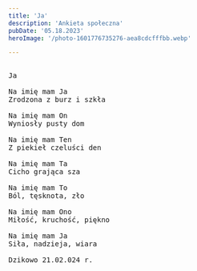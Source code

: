 ```yaml
---
title: 'Ja'
description: 'Ankieta społeczna'
pubDate: '05.18.2023'
heroImage: '/photo-1601776735276-aea8cdcfffbb.webp'

---
```

<pre>
  
Ja 

Na imię mam Ja
Zrodzona z burz i szkła

Na imię mam On
Wyniosły pusty dom

Na imię mam Ten
Z piekieł czeluści den

Na imię mam Ta
Cicho grająca sza

Na imię mam To
Ból, tęsknota, zło

Na imię mam Ono
Miłość, kruchość, piękno

Na imię mam Ja
Siła, nadzieja, wiara

Dzikowo 21.02.024 r.

</pre>
